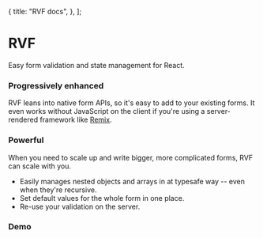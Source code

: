 
  {
    title: "RVF docs",
  },
];

# RVF

Easy form validation and state management for React.

### Progressively enhanced

RVF leans into native form APIs, so it's easy to add to your existing forms.
It even works without JavaScript on the client if you're using a server-rendered framework like [Remix](https://remix.run).

### Powerful

When you need to scale up and write bigger, more complicated forms, RVF can scale with you.

- Easily manages nested objects and arrays in at typesafe way -- even when they're recursive.
- Set default values for the whole form in one place.
- Re-use your validation on the server.

### Demo

<BasicExample />
